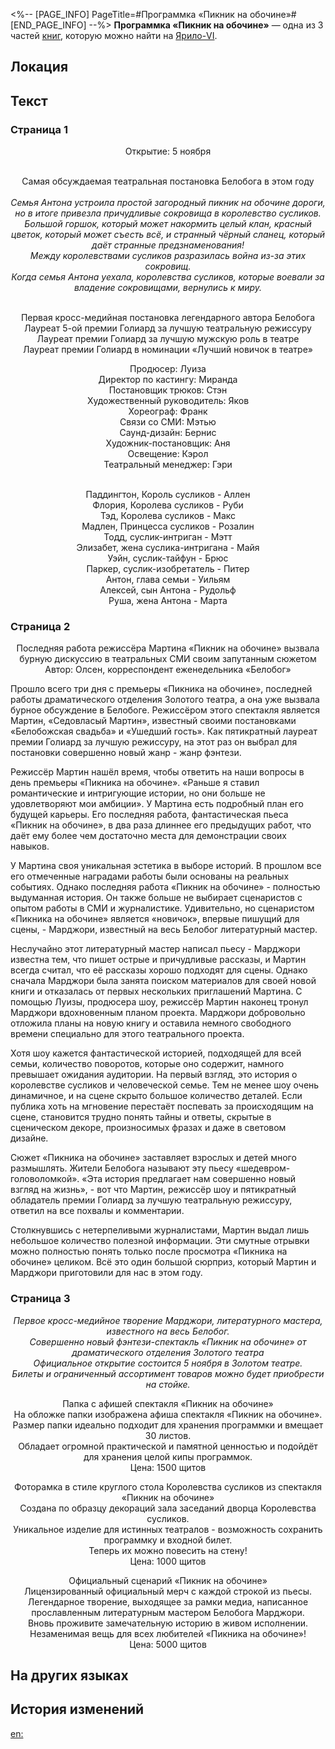 <%-- [PAGE_INFO]
PageTitle=#Программка «Пикник на обочине»#
[END_PAGE_INFO] --%>
{{Дополнить}}
{{Книга Инфобокс
|id           = 110
|Название     = 
|Изображение  = Иконка Книга.png
|Мир          = Ярило-VI
|Томов        = 3
|Автор        = <!--нужно добавить-->
|Описание     = Программка пьесы «Пикник на обочине» выдаётся бесплатно при покупке билета.
|Том1         = {{tx}}
|Источник1    = {{tx|Отсутствует источник}}
|Том2         = {{tx}}
|Источник2    = {{tx|Отсутствует источник}}
|Том3         = {{tx}}
|Источник3    = {{tx|Отсутствует источник}}
|Персонажи    = 
|Фракции      = 
}}
'''Программка «Пикник на обочине»''' — одна из 3 частей [[Книги|книг]], которую можно найти на [[Ярило-VI]].

==Локация==
{{Отметка карты|<!--название карты-->|<!--id отметки-->}}

==Текст==
===Страница 1===
<div align="center">Открытие: 5 ноября<br />
{{Размер|36|Золотой театр}}<br />
''{{Размер|18|Административный район, проспект Алисы, 22}}''

Самая обсуждаемая театральная постановка Белобога в этом году<br />
{{Размер|50|Пикник на обочине}}<br />
''Семья Антона устроила простой загородный пикник на обочине дороги, но в итоге привезла причудливые сокровища в королевство сусликов.''<br />
''Большой горшок, который может накормить целый клан, красный цветок, который может съесть всё, и странный чёрный сланец, который даёт странные предзнаменования!''<br />
''Между королевствами сусликов разразилась война из-за этих сокровищ.''<br />
''Когда семья Антона уехала, королевства сусликов, которые воевали за владение сокровищами, вернулись к миру.''

{{Размер|24|Премия Голиард за лучшую театральную постановку}}

{{Размер|24|Удивительный актёрский состав, превосходящий ожидания}}<br />
Первая кросс-медийная постановка легендарного автора Белобога {{Размер|32|Марджори}}<br />
Лауреат 5-ой премии Голиард за лучшую театральную режиссуру {{Размер|32|Мартин}}<br />
Лауреат премии Голиард за лучшую мужскую роль в театре {{Размер|32|Аллен}}<br />
Лауреат премии Голиард в номинации «Лучший новичок в театре» {{Размер|32|Руби}}<br />
{{Размер|32|представляют!}}

Продюсер: Луиза<br />
Директор по кастингу: Миранда<br />
Постановщик трюков: Стэн<br />
Художественный руководитель: Яков<br />
Хореограф: Франк<br />
Связи со СМИ: Мэтью<br />
Саунд-дизайн: Бернис<br />
Художник-постановщик: Аня<br />
Освещение: Кэрол<br />
Театральный менеджер: Гэри

{{Размер|32|В ролях:}}<br />
Паддингтон, Король сусликов - Аллен<br /> Флория, Королева сусликов - Руби<br />
Тэд, Королева сусликов - Макс<br />
Мадлен, Принцесса сусликов - Розалин<br />
Тодд, суслик-интриган - Мэтт<br />
Элизабет, жена суслика-интригана - Майя<br />
Уэйн, суслик-тайфун - Брюс<br />
Паркер, суслик-изобретатель - Питер<br />
Антон, глава семьи - Уильям <br />Алексей, сын Антона - Рудольф<br />
Руша, жена Антона - Марта</div>

===Страница 2===
<div align="center">Последняя работа режиссёра Мартина «Пикник на обочине» вызвала бурную дискуссию в театральных СМИ своим запутанным сюжетом<br />
Автор: Олсен, корреспондент еженедельника «Белобог»</div>

Прошло всего три дня с премьеры «Пикника на обочине», последней работы драматического отделения Золотого театра, а она уже вызвала бурное обсуждение в Белобоге. Режиссёром этого спектакля является Мартин, «Седовласый Мартин», известный своими постановками «Белобожская свадьба» и «Ушедший гость». Как пятикратный лауреат премии Голиард за лучшую режиссуру, на этот раз он выбрал для постановки совершенно новый жанр - жанр фэнтези.

Режиссёр Мартин нашёл время, чтобы ответить на наши вопросы в день премьеры «Пикника на обочине». «Раньше я ставил романтические и интригующие истории, но они больше не удовлетворяют мои амбиции». У Мартина есть подробный план его будущей карьеры. Его последняя работа, фантастическая пьеса «Пикник на обочине», в два раза длиннее его предыдущих работ, что даёт ему более чем достаточно места для демонстрации своих навыков.

У Мартина своя уникальная эстетика в выборе историй. В прошлом все его отмеченные наградами работы были основаны на реальных событиях. Однако последняя работа «Пикник на обочине» - полностью выдуманная история. Он также больше не выбирает сценаристов с опытом работы в СМИ и журналистике. Удивительно, но сценаристом «Пикника на обочине» является «новичок», впервые пишущий для сцены, - Марджори, известный на весь Белобог литературный мастер.

Неслучайно этот литературный мастер написал пьесу - Марджори известна тем, что пишет острые и причудливые рассказы, и Мартин всегда считал, что её рассказы хорошо подходят для сцены. Однако сначала Марджори была занята поиском материалов для своей новой книги и отказалась от первых нескольких приглашений Мартина. С помощью Луизы, продюсера шоу, режиссёр Мартин наконец тронул Марджори вдохновенным планом проекта. Марджори добровольно отложила планы на новую книгу и оставила немного свободного времени специально для этого театрального проекта.

Хотя шоу кажется фантастической историей, подходящей для всей семьи, количество поворотов, которые оно содержит, намного превышает ожидания аудитории. На первый взгляд, это история о королевстве сусликов и человеческой семье. Тем не менее шоу очень динамичное, и на сцене скрыто большое количество деталей. Если публика хоть на мгновение перестаёт поспевать за происходящим на сцене, становится трудно понять тайны и ответы, скрытые в сценическом декоре, произносимых фразах и даже в световом дизайне.

Сюжет «Пикника на обочине» заставляет взрослых и детей много размышлять. Жители Белобога называют эту пьесу «шедевром-головоломкой». «Эта история предлагает нам совершенно новый взгляд на жизнь», - вот что Мартин, режиссёр шоу и пятикратный обладатель премии Голиард за лучшую театральную режиссуру, ответил на все похвалы и комментарии.

Столкнувшись с нетерпеливыми журналистами, Мартин выдал лишь небольшое количество полезной информации. Эти смутные отрывки можно полностью понять только после просмотра «Пикника на обочине» целиком. Всё это один большой сюрприз, который Мартин и Марджори приготовили для нас в этом году.

===Страница 3===
<div align="center">''Первое кросс-медийное творение Марджори, литературного мастера, известного на весь Белобог.''<br />
''Совершенно новый фэнтези-спектакль «Пикник на обочине» от драматического отделения Золотого театра''<br />
''Официальное открытие состоится 5 ноября в Золотом театре.''<br />
''Билеты и ограниченный ассортимент товаров можно будет приобрести на стойке.''

Папка с афишей спектакля «Пикник на обочине»<br />
На обложке папки изображена афиша спектакля «Пикник на обочине».<br />
Размер папки идеально подходит для хранения программки и вмещает 30 листов.<br />
Обладает огромной практической и памятной ценностью и подойдёт для хранения целой кипы программок.<br />
Цена: 1500 щитов

Фоторамка в стиле круглого стола Королевства сусликов из спектакля «Пикник на обочине»<br />
Создана по образцу декораций зала заседаний дворца Королевства сусликов.<br />
Уникальное изделие для истинных театралов - возможность сохранить программку и входной билет.<br />
Теперь их можно повесить на стену! <br />Цена: 1000 щитов

Официальный сценарий «Пикник на обочине»<br />
Лицензированный официальный мерч с каждой строкой из пьесы.<br />
Легендарное творение, выходящее за рамки медиа, написанное прославленным литературным мастером Белобога Марджори.<br />
Вновь проживите замечательную историю в живом исполнении. Незаменимая вещь для всех любителей «Пикника на обочине»!<br />
Цена: 5000 щитов</div>

==На других языках==
{{На других языках
|en   = ''Roadside Picnic'' Program
|zhs  = 《路边野餐》场刊
|zht  = 《路邊野餐》場刊
|ja   = 『道端のピクニック』のパンフレット
|ko   = ≪길거리 피크닉≫ 팸플릿
|es   = Programa de «Pícnic junto al camino»
|fr   = Programme de ''Pique-nique en bord de route''
|ru   = Программка «Пикник на обочине»
|th   = โบรชัวร์ "ปิกนิกริมทาง"
|vi   = Tờ Gấp Buổi Cắm Trại Ven Đường
|de   = Programmheft für „Picknick am Wegesrand“
|id   = Buklet "Piknik di Tepi Jalan"
|pt   = Programa de "Piquenique à Beira da Estrada"
}}

==История изменений==
{{История изменений|3.5}}

[[en:]]